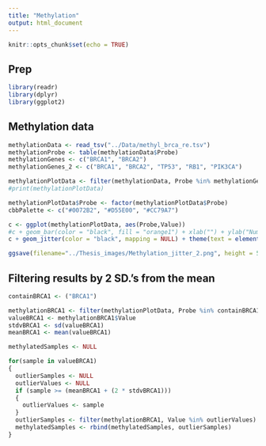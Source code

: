 ```yaml
---
title: "Methylation"
output: html_document
---
```


```r
knitr::opts_chunk$set(echo = TRUE)
```

## Prep

```r
library(readr)
library(dplyr)
library(ggplot2)
```

## Methylation data

```r
methylationData <- read_tsv("../Data/methyl_brca_re.tsv")
methylationProbe <- table(methylationData$Probe)
methylationGenes <- c("BRCA1", "BRCA2")
methylationGenes_2 <- c("BRCA1", "BRCA2", "TP53", "RB1", "PIK3CA")

methylationPlotData <- filter(methylationData, Probe %in% methylationGenes)
#print(methylationPlotData)

methylationPlotData$Probe <- factor(methylationPlotData$Probe)
cbbPalette <- c("#0072B2", "#D55E00", "#CC79A7")

c <- ggplot(methylationPlotData, aes(Probe,Value))
#c + geom_bar(color = "black", fill = "orange1") + xlab("") + ylab("Number of Mutations") + theme(text = element_text(size=30), axis.text.x = element_text(angle = 90, hjust = 1))
c + geom_jitter(color = "black", mapping = NULL) + theme(text = element_text(size=24)) 

ggsave(filename="../Thesis_images/Methylation_jitter_2.png", height = 5, width = 5, units = "in")
```

## Filtering results by 2 SD.'s from the mean

```r
containBRCA1 <- ("BRCA1")

methylationBRCA1 <- filter(methylationPlotData, Probe %in% containBRCA1)
valueBRCA1 <- methylationBRCA1$Value
stdvBRCA1 <- sd(valueBRCA1)
meanBRCA1 <- mean(valueBRCA1)

methylatedSamples <- NULL

for(sample in valueBRCA1)
{
  outlierSamples <- NULL
  outlierValues <- NULL
  if (sample >= (meanBRCA1 + (2 * stdvBRCA1)))
  {
    outlierValues <- sample
  }
  outlierSamples <- filter(methylationBRCA1, Value %in% outlierValues)
  methylatedSamples <- rbind(methylatedSamples, outlierSamples)
}
```
